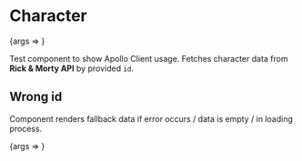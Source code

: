 
<Meta title="Character" component={Character} />

# Character

<Canvas>
  <Story name="Basic" args={{ id: '1' }}>
    {args => <Character {...args} />}
  </Story>
</Canvas>

Test component to show Apollo Client usage. Fetches character data from **Rick & Morty API** by provided `id`.

<ArgsTable />

## Wrong id

Component renders fallback data if error occurs / data is empty / in loading process.

<Canvas>
  <Story name="Wrong id" args={{ id: '1000' }}>
    {args => <Character {...args} />}
  </Story>
</Canvas>
